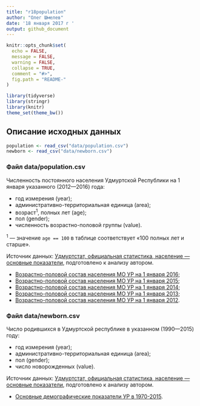 ```yaml
---
title: "r18population"
author: "Олег Шмелев"
date: '18 января 2017 г '
output: github_document
---
```


<!-- README.md is generated from README.Rmd. Please edit that file -->

```r
knitr::opts_chunk$set(
  echo = FALSE,
  message = FALSE,
  warning = FALSE,
  collapse = TRUE,
  comment = "#>",
  fig.path = "README-"
)

library(tidyverse)
library(stringr)
library(knitr)
theme_set(theme_bw())
```

## Описание исходных данных

```r
population <- read_csv("data/population.csv")
newborn <- read_csv("data/newborn.csv")
```

### Файл data/population.csv

Численность постоянного населения Удмуртской Республики
на 1 января указанного (2012—2016) года:

- год измерения (year);
- административно-территориальная единица (area);
- возраст^1^, полных лет (age);
- пол (gender);
- численность возрастно-половой группы (value).

^1^ — значение `age == 100` в таблице соответствует «100 полных лет и старше».

Источник данных: [Удмуртстат, официальная статистика, население — основные показатели](http://udmstat.gks.ru/wps/wcm/connect/rosstat_ts/udmstat/ru/statistics/population/), подготовлено к анализу автором.

- [Возрастно-половой состав населения МО УР на 1 января 2016](http://udmstat.gks.ru/wps/wcm/connect/rosstat_ts/udmstat/resources/19c45b804f7e1ac09445d68250d62a05/%D0%92%D0%BE%D0%B7%D1%80_%D0%9C%D0%9E_2016.pdf);
- [Возрастно-половой состав населения МО УР на 1 января 2015](http://udmstat.gks.ru/wps/wcm/connect/rosstat_ts/udmstat/resources/ee05e1004b5aa20db9cdb94e4d05559c/%D0%92%D0%BE%D0%B7%D1%80_%D0%9C%D0%9E_2015.pdf);
- [Возрастно-половой состав населения МО УР на 1 января 2014](http://udmstat.gks.ru/wps/wcm/connect/rosstat_ts/udmstat/resources/c586db8047ddeb449b85bfed3bc4492f/%D0%92%D0%BE%D0%B7%D1%80_%D0%9C%D0%9E_2014.pdf);
- [Возрастно-половой состав населения МО УР на 1 января 2013](http://udmstat.gks.ru/wps/wcm/connect/rosstat_ts/udmstat/resources/4fce280043a5975aae59bed06954faf7/%D0%92%D0%BE%D0%B7%D1%80%D0%B0%D1%81%D1%82%D0%BD%D0%BE-%D0%BF%D0%BE%D0%BB%D0%BE%D0%B2%D0%BE%D0%B9+%D1%81%D0%BE%D1%81%D1%82%D0%B0%D0%B2+%D0%BD%D0%B0%D1%81%D0%B5%D0%BB%D0%B5%D0%BD%D0%B8%D1%8F+%D0%9C%D0%9E+%D0%A3%D0%A0+%D0%BD%D0%B0+1+%D1%8F%D0%BD%D0%B2%D0%B0%D1%80%D1%8F+2013.zip);
- [Возрастно-половой состав населения МО УР на 1 января 2012](http://udmstat.gks.ru/wps/wcm/connect/rosstat_ts/udmstat/resources/953576804f382b67b844fa3a99b5ae2d/%D0%92%D0%BE%D0%B7%D1%80%D0%B0%D1%81%D1%82%D0%BD%D0%BE-%D0%BF%D0%BE%D0%BB%D0%BE%D0%B2%D0%BE%D0%B9+%D1%81%D0%BE%D1%81%D1%82%D0%B0%D0%B2+%D0%BD%D0%B0%D1%81%D0%B5%D0%BB%D0%B5%D0%BD%D0%B8%D1%8F+%D0%B3%D0%BE%D1%80%D0%BE%D0%B4%D0%BE%D0%B2+%D0%B8+%D1%80%D0%B0%D0%B9%D0%BE%D0%BD%D0%BE%D0%B2+%D0%A3%D0%A0+%D0%BD%D0%B0+1+%D1%8F%D0%BD%D0%B2%D0%B0%D1%80%D1%8F+2012.zip).

### Файл data/newborn.csv

Число родившихся в Удмуртской республике в указанном (1990—2015) году:

- год измерения (year);
- административно-территориальная единица (area);
- пол (gender);
- число новорожденных (value).

Источник данных: [Удмуртстат, официальная статистика, население — основные показатели](http://udmstat.gks.ru/wps/wcm/connect/rosstat_ts/udmstat/ru/statistics/population/), подготовлено к анализу автором.

- [Основные демографические показатели УР в 1970-2015](http://udmstat.gks.ru/wps/wcm/connect/rosstat_ts/udmstat/resources/3173df804c0f7c8a96c7f7b4bce00d93/%D0%9E%D1%81%D0%BD-%D0%B4%D0%B5%D0%BC-%D0%BF%D0%BE%D0%BA%D0%A3%D0%A0_1970-2015.pdf).
